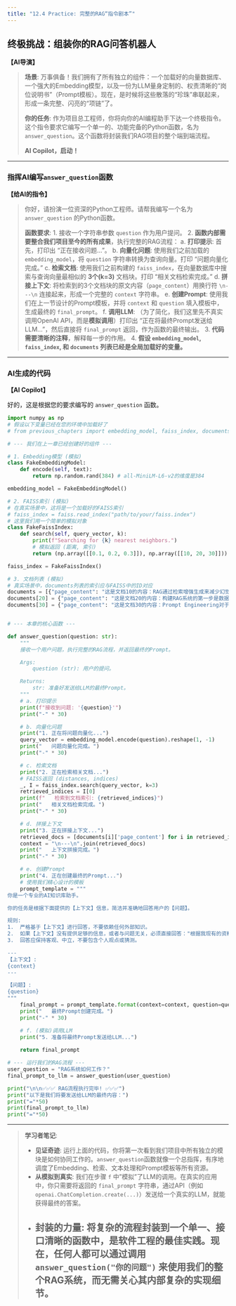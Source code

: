 ```yaml
---
title: "12.4 Practice: 完整的RAG“指令剧本”"
---
```


## 终极挑战：组装你的RAG问答机器人

**【AI导演】**

> **场景**: 万事俱备！我们拥有了所有独立的组件：一个加载好的向量数据库、一个强大的Embedding模型，以及一份为LLM量身定制的、权责清晰的“岗位说明书”（Prompt模板）。现在，是时候将这些散落的“珍珠”串联起来，形成一条完整、闪亮的“项链”了。
>
> **你的任务**: 作为项目总工程师，你将向你的AI编程助手下达一个终极指令。这个指令要求它编写一个单一的、功能完备的Python函数，名为 `answer_question`。这个函数将封装我们RAG项目的整个端到端流程。
>
> **AI Copilot，启动！**

---

### 指挥AI编写`answer_question`函数

**【给AI的指令】**

> 你好，请扮演一位资深的Python工程师。请帮我编写一个名为 `answer_question` 的Python函数。
>
> **函数要求**:
> 1.  接收一个字符串参数 `question` 作为用户提问。
> 2.  **函数内部需要整合我们项目至今的所有成果**，执行完整的RAG流程：
>     a.  **打印提示**: 首先，打印出 "正在接收问题..."。
>     b.  **向量化问题**: 使用我们之前加载的 `embedding_model`，将 `question` 字符串转换为查询向量。打印 "问题向量化完成。"
>     c.  **检索文档**: 使用我们之前构建的 `faiss_index`，在向量数据库中搜索与查询向量最相似的 **3个(k=3)** 文档块。打印 "相关文档检索完成。"
>     d.  **拼接上下文**: 将检索到的3个文档块的原文内容（`page_content`）用换行符 `\n---\n` 连接起来，形成一个完整的 `context` 字符串。
>     e.  **创建Prompt**: 使用我们在上一节设计的Prompt模板，并将 `context` 和 `question` 填入模板中，生成最终的 `final_prompt`。
>     f.  **调用LLM**: （为了简化，我们这里先不真实调用OpenAI API，而是**模拟调用**）打印出 "正在将最终Prompt发送给LLM..."，然后直接将 `final_prompt` 返回，作为函数的最终输出。
> 3.  **代码需要清晰的注释**，解释每一步的作用。
> 4.  **假设 `embedding_model`, `faiss_index`, 和 `documents` 列表已经是全局加载好的变量。**

---

### AI生成的代码

**【AI Copilot】**

好的，这是根据您的要求编写的 `answer_question` 函数。

```python
import numpy as np
# 假设以下变量已经在您的环境中加载好了
# from previous_chapters import embedding_model, faiss_index, documents

# --- 我们在上一章已经创建好的组件 ---

# 1. Embedding模型 (模拟)
class FakeEmbeddingModel:
    def encode(self, text):
        return np.random.rand(384) # all-MiniLM-L6-v2的维度是384

embedding_model = FakeEmbeddingModel()

# 2. FAISS索引 (模拟)
# 在真实场景中，这将是一个加载好的FAISS索引
# faiss_index = faiss.read_index("path/to/your/faiss.index")
# 这里我们用一个简单的模拟对象
class FakeFaissIndex:
    def search(self, query_vector, k):
        print(f"Searching for {k} nearest neighbors.")
        # 模拟返回 (距离, 索引)
        return (np.array([[0.1, 0.2, 0.3]]), np.array([[10, 20, 30]]))

faiss_index = FakeFaissIndex()

# 3. 文档列表 (模拟)
# 真实场景中，documents列表的索引应与FAISS中的ID对应
documents = [{"page_content": "这是文档10的内容：RAG通过检索增强生成来减少幻觉。"} for _ in range(50)]
documents[20] = {"page_content": "这是文档20的内容：构建RAG系统的第一步是数据处理。"}
documents[30] = {"page_content": "这是文档30的内容：Prompt Engineering对于RAG至关重要。"}


# --- 本章的核心函数 ---

def answer_question(question: str):
    """
    接收一个用户问题，执行完整的RAG流程，并返回最终的Prompt。

    Args:
        question (str): 用户的提问。

    Returns:
        str: 准备好发送给LLM的最终Prompt。
    """
    # a. 打印提示
    print(f"接收到问题: '{question}'")
    print("-" * 30)

    # b. 向量化问题
    print("1. 正在将问题向量化...")
    query_vector = embedding_model.encode(question).reshape(1, -1)
    print("   问题向量化完成。")
    print("-" * 30)

    # c. 检索文档
    print("2. 正在检索相关文档...")
    # FAISS返回 (distances, indices)
    _, I = faiss_index.search(query_vector, k=3)
    retrieved_indices = I[0]
    print(f"   检索到文档索引: {retrieved_indices}")
    print("   相关文档检索完成。")
    print("-" * 30)

    # d. 拼接上下文
    print("3. 正在拼接上下文...")
    retrieved_docs = [documents[i]['page_content'] for i in retrieved_indices]
    context = "\n---\n".join(retrieved_docs)
    print("   上下文拼接完成。")
    print("-" * 30)

    # e. 创建Prompt
    print("4. 正在创建最终的Prompt...")
    # 使用我们精心设计的模板
    prompt_template = """
你是一个专业的AI知识库助手。

你的任务是根据下面提供的【上下文】信息，简洁并准确地回答用户的【问题】。

规则:
1.  严格基于【上下文】进行回答，不要依赖任何外部知识。
2.  如果【上下文】没有提供足够的信息，或者与问题无关，必须直接回答："根据我现有的资料，无法回答这个问题。"
3.  回答应保持客观、中立，不要包含个人观点或猜测。

---
【上下文】:
{context}
---

【问题】:
{question}
"""
    final_prompt = prompt_template.format(context=context, question=question)
    print("   最终Prompt创建完成。")
    print("-" * 30)

    # f. (模拟)调用LLM
    print("5. 准备将最终Prompt发送给LLM...")
    
    return final_prompt

# --- 运行我们的RAG流程 ---
user_question = "RAG系统如何工作？"
final_prompt_to_llm = answer_question(user_question)

print("\n\n✅✅✅ RAG流程执行完毕! ✅✅✅")
print("以下是我们将要发送给LLM的最终内容：")
print("="*50)
print(final_prompt_to_llm)
print("="*50)

```

---

> **学习者笔记**:
>
> *   **见证奇迹**: 运行上面的代码，你将第一次看到我们项目中所有独立的模块是如何协同工作的。`answer_question`函数就像一个总指挥，有序地调度了Embedding、检索、文本处理和Prompt模板等所有资源。
> *   **从模拟到真实**: 我们在步骤 `f` 中"模拟"了LLM的调用。在真实的应用中，你只需要将返回的 `final_prompt` 字符串，通过API（例如 `openai.ChatCompletion.create(...)`）发送给一个真实的LLM，就能获得最终的答案。
> *   **封装的力量**: 将复杂的流程封装到一个单一、接口清晰的函数中，是软件工程的最佳实践。现在，任何人都可以通过调用 `answer_question("你的问题")` 来使用我们的整个RAG系统，而无需关心其内部复杂的实现细节。
---
